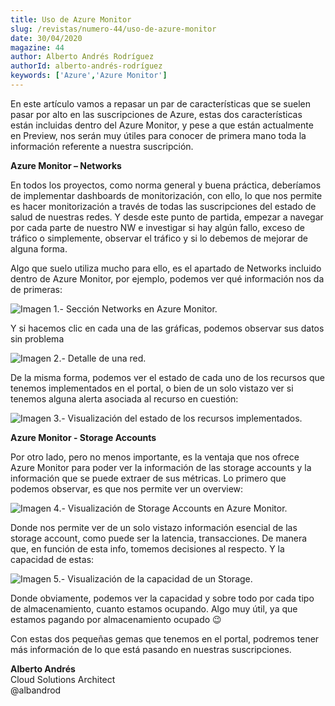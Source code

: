 ```yaml
---
title: Uso de Azure Monitor
slug: /revistas/numero-44/uso-de-azure-monitor
date: 30/04/2020
magazine: 44
author: Alberto Andrés Rodríguez
authorId: alberto-andrés-rodríguez
keywords: ['Azure','Azure Monitor']
---
```






En este artículo vamos a repasar un par de características que se suelen pasar por alto en las suscripciones de Azure, estas dos características están incluidas dentro del Azure Monitor, y pese a que están actualmente en Preview, nos serán muy útiles para conocer de primera mano toda la información referente a nuestra suscripción.

**Azure Monitor – Networks**

En todos los proyectos, como norma general y buena práctica, deberíamos de implementar dashboards de monitorización, con ello, lo que nos permite es hacer monitorización a través de todas las suscripciones del estado de salud de nuestras redes. Y desde este punto de partida, empezar a navegar por cada parte de nuestro NW e investigar si hay algún fallo, exceso de tráfico o simplemente, observar el tráfico y si lo debemos de mejorar de alguna forma.

Algo que suelo utiliza mucho para ello, es el apartado de Networks incluido dentro de Azure Monitor, por ejemplo, podemos ver qué información nos da de primeras:

![Imagen 1.- Sección Networks en Azure Monitor.](../../../images/numero44/uso-de-azure-monitor/image1.png)

Y si hacemos clic en cada una de las gráficas, podemos observar sus datos sin problema

![Imagen 2.- Detalle de una red.](../../../images/numero44/uso-de-azure-monitor/image2.png)

De la misma forma, podemos ver el estado de cada uno de los recursos que tenemos implementados en el portal, o bien de un solo vistazo ver si tenemos alguna alerta asociada al recurso en cuestión:

![Imagen 3.- Visualización del estado de los recursos implementados.](../../../images/numero44/uso-de-azure-monitor/image3.png)

**Azure Monitor - Storage Accounts**

Por otro lado, pero no menos importante, es la ventaja que nos ofrece Azure Monitor para poder ver la información de las storage accounts y la información que se puede extraer de sus métricas. Lo primero que podemos observar, es que nos permite ver un overview:

![Imagen 4.- Visualización de Storage Accounts en Azure Monitor.](../../../images/numero44/uso-de-azure-monitor/image4.png)

Donde nos permite ver de un solo vistazo información esencial de las storage account, como puede ser la latencia, transacciones. De manera que, en función de esta info, tomemos decisiones al respecto. Y la capacidad de estas:

![Imagen 5.- Visualización de la capacidad de un Storage.](../../../images/numero44/uso-de-azure-monitor/image5.png)

Donde obviamente, podemos ver la capacidad y sobre todo por cada tipo de almacenamiento, cuanto estamos ocupando. Algo muy útil, ya que estamos pagando por almacenamiento ocupado 😉

Con estas dos pequeñas gemas que tenemos en el portal, podremos tener más información de lo que está pasando en nuestras suscripciones.



**Alberto Andrés** <br />
Cloud Solutions Architect <br />
@albandrod <br /> 
 
